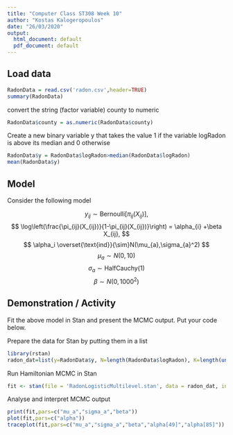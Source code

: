 ```yaml
---
title: "Computer Class ST308 Week 10"
author: "Kostas Kalogeropoulos"
date: "26/03/2020"
output:
  html_document: default
  pdf_document: default
---
```


## Load data

```r
RadonData = read.csv('radon.csv',header=TRUE)
summary(RadonData)
```

convert the string (factor variable) county to numeric

```r
RadonData$county = as.numeric(RadonData$county)
```

Create a new binary variable y that takes the value 1 if the variable logRadon is above its median and 0 otherwise

```r
RadonData$y = RadonData$logRadon>median(RadonData$logRadon)
mean(RadonData$y)
```

## Model

Consider the following model

$$
 y_{ij} \sim \text{Bernoulli}[\pi_{ij}(X_{ij})],
$$ 
$$
 \log\left(\frac{\pi_{ij}(X_{ij})}{1-\pi_{ij}(X_{ij})}\right) = \alpha_{i} +\beta X_{ij},
$$
 $$
 \alpha_i \overset{\text{ind}}{\sim}N(\mu_{a},\sigma_{a}^2)
 $$
 $$
  \mu_{a}\sim N(0,10)
 $$
 $$
 \sigma_{a}\sim \text{HalfCauchy}(1)
 $$
 $$
 \beta \sim N(0,1000^2)
 $$


## Demonstration / Activity

Fit the above model in Stan and present the MCMC output. Put your code below.



Prepare the data for Stan by putting them in a list

```r
library(rstan)
radon_dat=list(y=RadonData$y, N=length(RadonData$logRadon), K=length(unique(RadonData$county)), x=RadonData$floor, county=RadonData$county)
```

Run Hamiltonian MCMC in Stan

```r
fit <- stan(file = 'RadonLogisticMultilevel.stan', data = radon_dat, init=0,chains=1,iter=4000,seed=1)
```

Analyse and interpret MCMC output

```r
print(fit,pars=c("mu_a","sigma_a","beta"))
plot(fit,pars=c("alpha"))
traceplot(fit,pars=c("mu_a","sigma_a","beta","alpha[49]","alpha[85]"))
```
